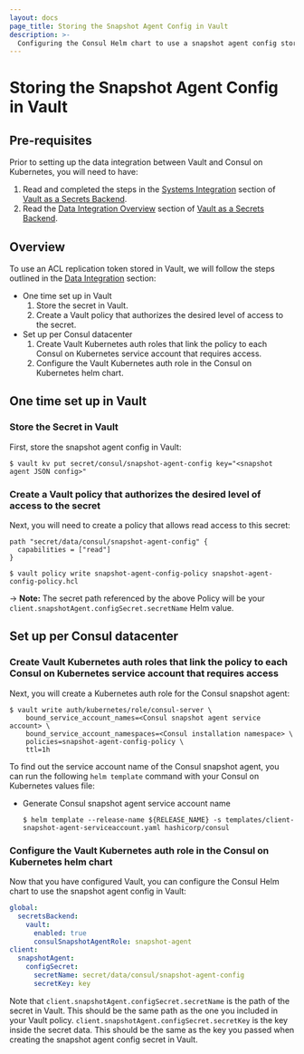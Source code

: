 ```yaml
---
layout: docs
page_title: Storing the Snapshot Agent Config in Vault
description: >-
  Configuring the Consul Helm chart to use a snapshot agent config stored in Vault.
---
```


# Storing the Snapshot Agent Config in Vault

## Pre-requisites
Prior to setting up the data integration between Vault and Consul on Kubernetes, you will need to have:  
1. Read and completed the steps in the [Systems Integration](/docs/k8s/installation/vault/systems-integration) section of [Vault as a Secrets Backend](/docs/k8s/installation/vault).
2. Read the [Data Integration Overview](/docs/k8s/installation/vault/systems-integration) section of [Vault as a Secrets Backend](/docs/k8s/installation/vault).

## Overview
To use an ACL replication token stored in Vault, we will follow the steps outlined in the [Data Integration](/docs/k8s/installation/vault/data-integration) section:

- One time set up in Vault
  1. Store the secret in Vault.
  1. Create a Vault policy that authorizes the desired level of access to the secret.
- Set up per Consul datacenter
  1. Create Vault Kubernetes auth roles that link the policy to each Consul on Kubernetes service account that requires access.
  1. Configure the Vault Kubernetes auth role in the Consul on Kubernetes helm chart.

## One time set up in Vault
### Store the Secret in Vault

First, store the snapshot agent config in Vault:

```shell-session
$ vault kv put secret/consul/snapshot-agent-config key="<snapshot agent JSON config>"
```

### Create a Vault policy that authorizes the desired level of access to the secret

Next, you will need to create a policy that allows read access to this secret:


<CodeBlockConfig filename="snapshot-agent-config-policy.hcl">

```HCL
path "secret/data/consul/snapshot-agent-config" {
  capabilities = ["read"]
}
```

</CodeBlockConfig>

```shell-session
$ vault policy write snapshot-agent-config-policy snapshot-agent-config-policy.hcl
```

-> **Note:** The secret path referenced by the above Policy will be your `client.snapshotAgent.configSecret.secretName` Helm value.

## Set up per Consul datacenter
### Create Vault Kubernetes auth roles that link the policy to each Consul on Kubernetes service account that requires access

Next, you will create a Kubernetes auth role for the Consul snapshot agent:

```shell-session
$ vault write auth/kubernetes/role/consul-server \
    bound_service_account_names=<Consul snapshot agent service account> \
    bound_service_account_namespaces=<Consul installation namespace> \
    policies=snapshot-agent-config-policy \
    ttl=1h
```

To find out the service account name of the Consul snapshot agent,
you can run the following `helm template` command with your Consul on Kubernetes values file:

- Generate Consul snapshot agent service account name
  ```shell-session
  $ helm template --release-name ${RELEASE_NAME} -s templates/client-snapshot-agent-serviceaccount.yaml hashicorp/consul
  ```

### Configure the Vault Kubernetes auth role in the Consul on Kubernetes helm chart

Now that you have configured Vault, you can configure the Consul Helm chart to
use the snapshot agent config in Vault:

<CodeBlockConfig filename="values.yaml">

```yaml
global:
  secretsBackend:
    vault:
      enabled: true
      consulSnapshotAgentRole: snapshot-agent
client:
  snapshotAgent:
    configSecret:
      secretName: secret/data/consul/snapshot-agent-config
      secretKey: key
```

</CodeBlockConfig>

Note that `client.snapshotAgent.configSecret.secretName` is the path of the secret in Vault.
This should be the same path as the one you included in your Vault policy.
`client.snapshotAgent.configSecret.secretKey` is the key inside the secret data. This should be the same
as the key you passed when creating the snapshot agent config secret in Vault.
